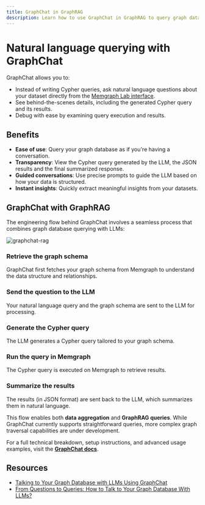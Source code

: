 ```yaml
---
title: GraphChat in GraphRAG
description: Learn how to use GraphChat in GraphRAG to query graph databases with natural language.
---
```


# Natural language querying with GraphChat

GraphChat allows you to:

- Instead of writing Cypher queries, ask natural language questions about your
  dataset directly from the [Memgraph Lab
  interface](https://memgraph.com/docs/data-visualization).
- See behind-the-scenes details, including the generated Cypher query and its
  results.
- Debug with ease by examining query execution and results.

<Cards>
  <Cards.Card
    title="GraphChat documentation"
    href="/data-visualization/user-manual/graphchat"
  />
</Cards>

## Benefits

- **Ease of use**: Query your graph database as if you're having a conversation.
- **Transparency**: View the Cypher query generated by the LLM, the JSON
  results and the final summarized response.
- **Guided conversations**: Use precise prompts to guide the LLM based on how
  your data is structured.
- **Instant insights**: Quickly extract meaningful insights from your datasets.

## GraphChat with GraphRAG

The engineering flow behind GraphChat involves a seamless process that combines graph database querying with LLMs:

![graphchat-rag](/pages/ai-ecosystem/graphchat/graphchat-rag.png)

<Steps>

### Retrieve the graph schema 

GraphChat first fetches your graph schema from Memgraph to understand the data
structure and relationships.

### Send the question to the LLM

Your natural language query and the graph schema are sent to the LLM for
processing.

### Generate the Cypher query

The LLM generates a Cypher query tailored to your graph schema.

### Run the query in Memgraph

The Cypher query is executed on Memgraph to retrieve results.

### Summarize the results

The results (in JSON format) are sent back to the LLM, which summarizes them in
natural language.

</Steps>

This flow enables both **data aggregation** and **GraphRAG queries**. While GraphChat currently supports straightforward queries, more complex graph traversal capabilities are under development.

For a full technical breakdown, setup instructions, and advanced usage examples, visit the [**GraphChat docs**](/data-visualization/user-manual/graphchat).

## Resources

- [Talking to Your Graph Database with LLMs Using GraphChat](https://memgraph.com/blog/talking-to-graph-database-llms-graphchat-webinar-recap)
- [From Questions to Queries: How to Talk to Your Graph Database With LLMs?](https://memgraph.com/webinars/how-to-talk-to-your-graph-database-with-llm)

<CommunityLinks/>